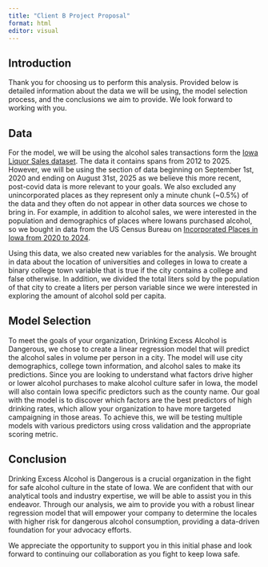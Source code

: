 ```yaml
---
title: "Client B Project Proposal"
format: html
editor: visual
---
```


## Introduction

Thank you for choosing us to perform this analysis. Provided below is detailed information about the data we will be using, the model selection process, and the conclusions we aim to provide. We look forward to working with you.

## Data

For the model, we will be using the alcohol sales transactions form the [Iowa Liquor Sales dataset](https://data.iowa.gov/Sales-Distribution/Iowa-Liquor-Sales/m3tr-qhgy/about_data). The data it contains spans from 2012 to 2025. However, we will be using the section of data beginning on September 1st, 2020 and ending on August 31st, 2025 as we believe this more recent, post-covid data is more relevant to your goals. We also excluded any unincorporated places as they represent only a minute chunk (\~0.5%) of the data and they often do not appear in other data sources we chose to bring in. For example, in addition to alcohol sales, we were interested in the population and demographics of places where Iowans purchased alcohol, so we bought in data from the US Census Bureau on [Incorporated Places in Iowa from 2020 to 2024](https://www.census.gov/data/tables/time-series/demo/popest/2020s-total-cities-and-towns.html).

Using this data, we also created new variables for the analysis. We brought in data about the location of universities and colleges in Iowa to create a binary college town variable that is true if the city contains a college and false otherwise. In addition, we divided the total liters sold by the population of that city to create a liters per person variable since we were interested in exploring the amount of alcohol sold per capita.

## Model Selection

To meet the goals of your organization, Drinking Excess Alcohol is Dangerous, we chose to create a linear regression model that will predict the alcohol sales in volume per person in a city. The model will use city demographics, college town information, and alcohol sales to make its predictions. Since you are looking to understand what factors drive higher or lower alcohol purchases to make alcohol culture safer in Iowa, the model will also contain Iowa specific predictors such as the county name. Our goal with the model is to discover which factors are the best predictors of high drinking rates, which allow your organization to have more targeted campaigning in those areas. To achieve this, we will be testing multiple models with various predictors using cross validation and the appropriate scoring metric.

## Conclusion

Drinking Excess Alcohol is Dangerous is a crucial organization in the fight for safe alcohol culture in the state of Iowa. We are confident that with our analytical tools and industry expertise, we will be able to assist you in this endeavor. Through our analysis, we aim to provide you with a robust linear regression model that will empower your company to determine the locales with higher risk for dangerous alcohol consumption, providing a data-driven foundation for your advocacy efforts.

We appreciate the opportunity to support you in this initial phase and look forward to continuing our collaboration as you fight to keep Iowa safe.

